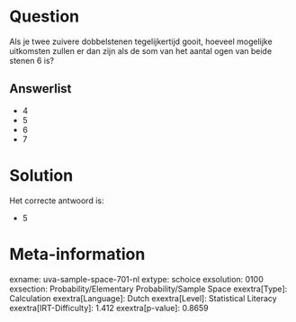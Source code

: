 Question
========

Als je twee zuivere dobbelstenen tegelijkertijd gooit, hoeveel mogelijke
uitkomsten zullen er dan zijn als de som van het aantal ogen van beide
stenen 6 is?


Answerlist
----------

* 4
* 5
* 6
* 7

Solution
========

Het correcte antwoord is: 

* 5

Meta-information
================
exname: uva-sample-space-701-nl
extype: schoice
exsolution: 0100
exsection: Probability/Elementary Probability/Sample Space
exextra[Type]: Calculation
exextra[Language]: Dutch
exextra[Level]: Statistical Literacy
exextra[IRT-Difficulty]: 1.412
exextra[p-value]: 0.8659
